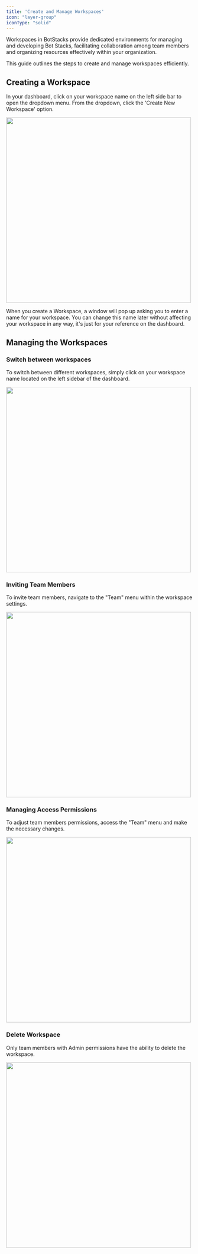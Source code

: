 ```yaml
---
title: 'Create and Manage Workspaces'
icon: "layer-group"
iconType: "solid"
---
```


Workspaces in BotStacks provide dedicated environments for managing and developing Bot Stacks, facilitating collaboration among team members and organizing resources effectively within your organization. 

This guide outlines the steps to create and manage workspaces efficiently.

## Creating a Workspace

In your dashboard, click on your workspace name on the left side bar to open the dropdown menu. From the dropdown, click the 'Create New Workspace' option.

<img 
height="500"  
src="/images/create-workspace.png"
/>

When you create a Workspace, a window will pop up asking you to enter a name for your workspace. You can change this name later without affecting your workspace in any way, it's just for your reference on the dashboard.

## Managing the Workspaces

### Switch between workspaces
To switch between different workspaces, simply click on your workspace name located on the left sidebar of the dashboard.

<img 
height="500"  
src="/images/switch-workspace.png"
/>

### Inviting Team Members
To invite team members, navigate to the "Team" menu within the workspace settings.

<img 
height="500"  
src="/images/team-invite.png"
/>

### Managing Access Permissions
To adjust team members permissions, access the "Team" menu and make the necessary changes.

<img 
height="500"  
src="/images/team-permission.png"
/>

### Delete Workspace
Only team members with Admin permissions have the ability to delete the workspace.

<img 
height="500"  
src="/images/delete-workspace.png"
/>